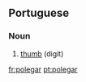 ==Portuguese==

===Noun===
{{infl|pt|noun|g=m}}

# [[thumb]] (digit)

{{tbot entry|Portuguese|thumb|2007|November}}

[[fr:polegar]]
[[pt:polegar]]